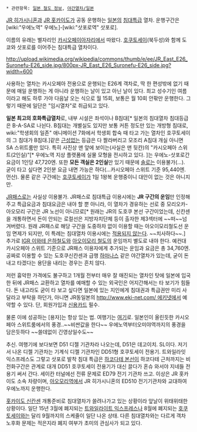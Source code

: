  * 관련항목: [[일본 철도 정보]], [[야간열차/일본]]

[[JR 히가시니혼]]과 [[JR 홋카이도]]가 공동 운행하는 [[일본]]의 [[침대특급]] 열차.
운행구간은 [wiki:"우에노역" 우에노]-[wiki:"삿포로역" 삿포로].

이름의 유래는 별자리인 [[카시오페이아자리]]에서 따왔다. [[호쿠토세이]](북두성)와 함께 도쿄와 삿포로를 이어주는 침대특급 열차이다. 

http://upload.wikimedia.org/wikipedia/commons/thumb/e/ee/JR_East_E26_Suronefu-E26_side.jpg/800px-JR_East_E26_Suronefu-E26_side.jpg?width=600

사용하는 열차는 카시오페아 전용으로 운행되는 E26계 객차로, 딱 한 편성밖에 없기 때문에 매일 운행하는 게 아니라 운행하는 날이 있고 아닌 날이 있다. 최고 성수기인 여름이라고 해도 하루 가야 다음날 오는 식으로 월 15회, 보통은 월 10회 안팎만 운행한다. 그렇기 때문에 일단은 "임시열차"로 취급되고 있다.

'''일본 최고의 호화특급열차'''로, 내부 시설은 좌석이나 B침대[* 일본의 침대열차 침대등급은 B-A-SA로 나뉜다. B침대는 개별실도 있지만 보통 커튼 정도만 있는 개방형 침대로, wiki:"학생회의 일존" 애니메이션 7화에서 학생회 합숙 때 타고 가는 열차인 호쿠토세이의 그 침대가 B침대.]같은 [[근성]]없는 등급은 다 짤라버리고 모조리 A침대 개실 아니면 SA 스위트룸만 있다. 특히 사진상 맨 앞에 보이는(사실은 맨 뒷칸)의 "카시오페아 스위트(2인실)"[* 우에노역 지상 플랫폼에 실물 모형을 전시하고 있다. ]는 우에노-삿포로간 요금이 1인당 47,720엔. 또한 '''모든 객실은 2인실'''만 있기 때문에 [[솔로]]는 이용불가(...). 굳이 타고 싶다면 2인분 요금 내면 가능은 하다(...카시오페아 스위트 기준 95,440엔. 먼산). 물론 같은 구간에는 [[호쿠토세이]]가 1일 1왕복 운행중이니 대안이 없는 것은 아니지만. 

[[JR패스]]로는 사실상 이용불가. JR패스로 침대특급 이용시에는 '''JR 구간의 운임'''만 인정해주고 특급요금과 침대요금은 내야 할 뿐 아니라, 이 열차가 경유하는 선로 중 모리오카-아오모리 구간은 JR 노선이 아니므로[* 원래는 JR의 도호쿠 본선 구간이었는데, 신칸센을 개통하면서 돈이 안되는 로컬선은 지방자치단체 등이 출자한 제3섹터에 ~~떠~~넘겨버렸다. 원래 JR패스로 해당 구간을 도중하차 없이 이용할 때는 아오이모리철도선 운임 면제가 되지만, 이 특례는 침대열차 이용시에는 [http://www.japanrailpass.net/kr/kr004.html 적용되지 않는다]. ~~치사하다~~.] 추가로 [[IGR 이와테 은하철도]]와 [[아오이모리 철도]]의 운임까지 별도로 내야 한다. 예컨대 카시오페아 스위트 기준으로 JR패스 이용자에게 추가되는 운임과 요금은 총 34,760엔. 공짜로 이용할 수 있는 도호쿠신칸센과 급행 [[하마나스]] 같은 야간열차가 있는데, 굳이 돈내고 타겠다는 용단을 내리는 경우는 흔치 않다.

저런 흉악한 가격에도 불구하고 1개월 전부터 매우 잘 매진되는 열차인 탓에 일본에 입국한 뒤에 JR패스 교환하고 열차를 예매할 수 있는 외국인은 어지간해서는 타 보기가 힘들다. 돈 내고라도 굳이 타 보고 싶다면 일본에 있는 지인에게 침대권과 특급권만 미리 사 달라고 부탁을 하던가, 아니면 JR동일본의 [[http://www.eki-net.com/ 에키넷]]에서 예약할 수 있다. 단, 회원가입과 [[신용카드]] 필수.

물론 이에 성공하는 [용자]는 항상 있는 법. 여행기는 [http://cafe.daum.net/jtrain/7S1/146 여기]로.
일본인이 올린듯한 카시오페아 스위트룸에서의 풍경..~~비싼값을 한다~~
우에노역부터오미야역까지의 풍경을 담은듯하다
{{{#!html
<iframe width="640" height="360" src="https://www.youtube.com/embed/pZ5XpvKmGJI?feature=player_detailpage" frameborder="0" allowfullscreen></iframe>}}}
~~쓸데없이 긴영상일수도~~

추신. 여행기에 보다보면 D51 디젤 기관차라 나오는데, D51은 데고이치. SL이다. 저기서 나온 디젤 기관차는 기계식 디젤 기관차인 DD51형 호쿠토세이 전용기. 트와일라잇 익스프레스도 그렇고 삿포로 발착 침대 특급은 [[하코다테 본선]]이 하코다테 근처까지는 비전화구간은 관계로 대개 DD51 호쿠토세이 전용기가 대신 끌다가 혼슈 와서야 지네들 전용기 써서 간다. 세이칸 터널에선 전류 문제로 ED79 전기 기관차 쓰고. 이상은 JR 홋카이도 소속 차량이며, [[아오모리역]]에서 JR 히가시니혼의 ED510 전기기관차와 교대하여 우에노까지 운행한다.

[[홋카이도 신칸센]] 개통준비로 침대열차가 쓸려나가고 있는 상황이라 앞날이 위태위태한 상황이다. 일단 15년 3월에 폐지되는 [[트와일라이트 익스프레스]]나 8월에 폐지되는 [[호쿠토세이]]와는 달리 9월까지의 스케줄이 일단 나온 상태. 다른 침대열차와는 다르게 객차 노후화 문제는 적은지라 폐지 여부가 초미의 관심사가 되고 있다.
